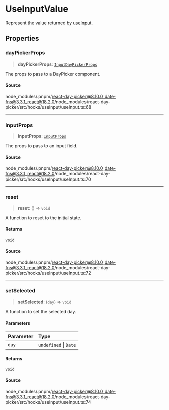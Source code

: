 # UseInputValue

Represent the value returned by [useInput](/docs/api/main/functions/useInput.md).

## Properties

<a id="daypickerprops" name="daypickerprops"></a>

### dayPickerProps

> **dayPickerProps**: [`InputDayPickerProps`](/docs/api/main/type-aliases/InputDayPickerProps.md)

The props to pass to a DayPicker component.

#### Source

node\_modules/.pnpm/react-day-picker@8.10.0\_date-fns@3.3.1\_react@18.2.0/node\_modules/react-day-picker/src/hooks/useInput/useInput.ts:68

***

<a id="inputprops" name="inputprops"></a>

### inputProps

> **inputProps**: [`InputProps`](/docs/api/main/type-aliases/InputProps.md)

The props to pass to an input field.

#### Source

node\_modules/.pnpm/react-day-picker@8.10.0\_date-fns@3.3.1\_react@18.2.0/node\_modules/react-day-picker/src/hooks/useInput/useInput.ts:70

***

<a id="reset" name="reset"></a>

### reset

> **reset**: () => `void`

A function to reset to the initial state.

#### Returns

`void`

#### Source

node\_modules/.pnpm/react-day-picker@8.10.0\_date-fns@3.3.1\_react@18.2.0/node\_modules/react-day-picker/src/hooks/useInput/useInput.ts:72

***

<a id="setselected" name="setselected"></a>

### setSelected

> **setSelected**: (`day`) => `void`

A function to set the selected day.

#### Parameters

| Parameter | Type |
| :------ | :------ |
| `day` | `undefined` \| `Date` |

#### Returns

`void`

#### Source

node\_modules/.pnpm/react-day-picker@8.10.0\_date-fns@3.3.1\_react@18.2.0/node\_modules/react-day-picker/src/hooks/useInput/useInput.ts:74
